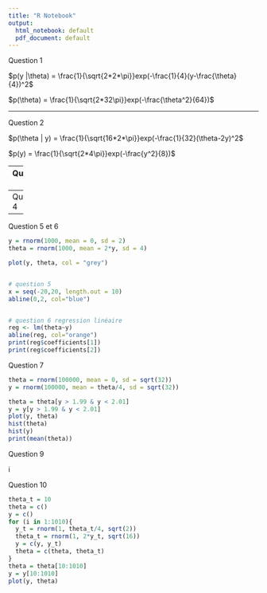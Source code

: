 ```yaml
---
title: "R Notebook"
output:
  html_notebook: default
  pdf_document: default
---
```

Question 1

$p(y |\theta) = \frac{1}{\sqrt{2*2*\pi}}exp(-\frac{1}{4}(y-\frac{\theta}{4})^2$

$p(\theta) = \frac{1}{\sqrt{2*32\pi}}exp(-\frac{\theta^2}{64})$

---

Question 2

$p(\theta | y) = \frac{1}{\sqrt{16*2*\pi}}exp(-\frac{1}{32}(\theta-2y)^2$

$p(y) = \frac{1}{\sqrt{2*4\pi}}exp(-\frac{y^2}{8})$

---
Question 3

```r
y = rnorm(1, mean = 0, sd = 2)
res = rnorm(1, mean = 2*y, sd = 4)
print(res)


```

---
Question 4


---
Question 5 et 6

```r
y = rnorm(1000, mean = 0, sd = 2)
theta = rnorm(1000, mean = 2*y, sd = 4)

plot(y, theta, col = "grey")


# question 5
x = seq(-20,20, length.out = 10)
abline(0,2, col="blue")


# question 6 regression linéaire
reg <- lm(theta~y)
abline(reg, col="orange")
print(reg$coefficients[1])
print(reg$coefficients[2])

```
Question 7

```r
theta = rnorm(100000, mean = 0, sd = sqrt(32))
y = rnorm(100000, mean = theta/4, sd = sqrt(32))

theta = theta[y > 1.99 & y < 2.01]
y = y[y > 1.99 & y < 2.01]
plot(y, theta)
hist(theta)
hist(y)
print(mean(theta))
```
Question 9

i

Question 10
```r
theta_t = 10
theta = c()
y = c()
for (i in 1:1010){
  y_t = rnorm(1, theta_t/4, sqrt(2))
  theta_t = rnorm(1, 2*y_t, sqrt(16))
  y = c(y, y_t)
  theta = c(theta, theta_t)
}
theta = theta[10:1010]
y = y[10:1010]
plot(y, theta)
```

